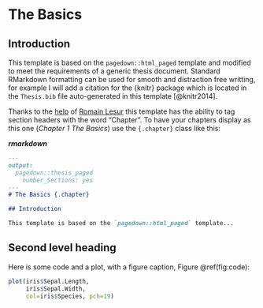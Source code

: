 # The Basics {.chapter}

## Introduction

This template is based on the `pagedown::html_paged` template and modified to meet the requirements of a generic thesis document. Standard RMarkdown formatting can be used for smooth and distraction free writting, for example I will add a citation for the {knitr} package which is located in the `Thesis.bib` file auto-generated in this template [@knitr2014].

Thanks to the [help](https://github.com/rstudio/pagedown/issues/101) of [Romain Lesur](https://github.com/RLesur) this template has the ability to tag section headers with the word "Chapter ". To have your chapters display as this one (_Chapter 1 The Basics_) use the `{.chapter}` class like this:

_**rmarkdown**_
```markdown
---
output:
  pagedown::thesis_paged
    number_Sections: yes
---
# The Basics {.chapter}

## Introduction

This template is based on the `pagedown::html_paged` template...
```

## Second level heading

Here is some code and a plot, with a figure caption, Figure \@ref(fig:code):

```r

plot(iris$Sepal.Length,
     iris$Sepal.Width,
     col=iris$Species, pch=19)
```

